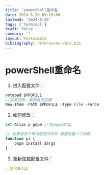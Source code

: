 ```yaml
---
title: 'powerShell重命名'
date: 2024-8-26 09:18:00
lastmod: '2024-8-26'
tags: ['terminal']
draft: false
summary: ''
layout: PostSimple
bibliography: references-data.bib
---
```


# powerShell重命名

1. 进入配置文件：

```javascript
notepad $PROFILE
//如果没有，需要自己创建
New-Item -Path $PROFILE -Type File -Force
```

2. 如何修改：

```javascript
Set-Alias p pnpm //将pnpm改为p

// 如果是多个单词组成的命令 需要创建一个函数
function pi {
    pnpm install $args
}

```

3. 重新加载配置文件：

```javascript
. $PROFILE
```
